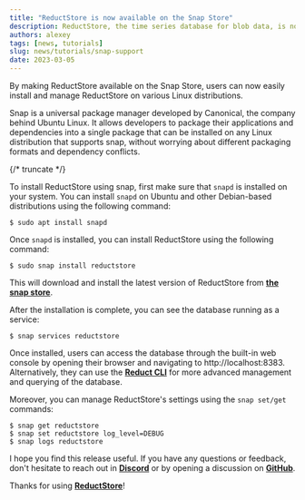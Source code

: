```yaml
---
title: "ReductStore is now available on the Snap Store"
description: ReductStore, the time series database for blob data, is now available from the Snap Store
authors: alexey
tags: [news, tutorials]
slug: news/tutorials/snap-support
date: 2023-03-05
---
```


By making ReductStore available on the Snap Store, users can now easily install and manage ReductStore on various Linux distributions.

Snap is a universal package manager developed by Canonical, the company behind Ubuntu Linux. It allows developers to package their applications and dependencies into a single package that can be installed on any Linux distribution that supports snap, without worrying about different packaging formats and dependency conflicts.

{/* truncate */}

To install ReductStore using snap, first make sure that `snapd` is installed on your system. You can install `snapd` on Ubuntu and other Debian-based distributions using the following command:

```
$ sudo apt install snapd
```

Once `snapd` is installed, you can install ReductStore using the following command:

```
$ sudo snap install reductstore
```

This will download and install the latest version of ReductStore from [**the snap store**](https://snapcraft.io/reductstore).

After the installation is complete, you can see the database running as a service:

```
$ snap services reductstore
```

Once installed, users can access the database through the built-in web console by opening their browser and navigating to http://localhost:8383.
Alternatively, they can use the [**Reduct CLI**](https://cli.reduct.store) for more advanced management and querying of the database.

Moreover, you can manage ReductStore's settings using the `snap set/get` commands:

```
$ snap get reductstore
$ snap set reductstore log_level=DEBUG
$ snap logs reductstore 
```

I hope you find this release useful. If you have any questions or feedback, don't hesitate to reach out in [**Discord**](https://discord.com/invite/8wPtPGJYsn)
or by opening a discussion on [**GitHub**](https://github.com/reductstore/reductstore/discussions).

Thanks for using [**ReductStore**](https://www.reduct.store)!